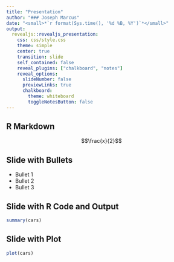 ```yaml
---
title: "Presentation"
author: "### Joseph Marcus"
date: "<small>*`r format(Sys.time(), '%d %B, %Y')`*</small>"
output:
  revealjs::revealjs_presentation:
    css: css/style.css
    theme: simple
    center: true
    transition: slide
    self_contained: false
    reveal_plugins: ["chalkboard", "notes"]
    reveal_options:
      slideNumber: false
      previewLinks: true
      chalkboard:
        theme: whiteboard
        toggleNotesButton: false
---
```


## R Markdown

$$\frac{x}{2}$$

## Slide with Bullets

- Bullet 1
- Bullet 2
- Bullet 3

## Slide with R Code and Output

```r
summary(cars)
```

## Slide with Plot

```r
plot(cars)
```

